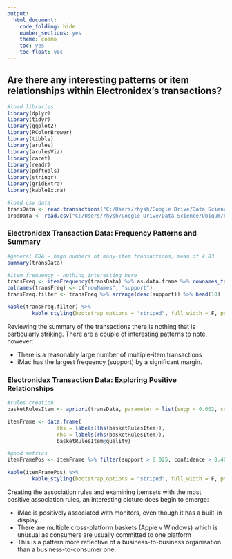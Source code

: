 ```yaml
---
output:
  html_document:
    code_folding: hide
    number_sections: yes
    theme: cosmo
    toc: yes
    toc_float: yes
---
```


## Are there any interesting patterns or item relationships within Electronidex's transactions?

```r
#load libraries
library(dplyr)
library(tidyr)
library(ggplot2)
library(RColorBrewer)
library(tibble)
library(arules)
library(arulesViz)
library(caret)
library(readr)
library(pdftools)
library(stringr)
library(gridExtra)
library(kableExtra)
```

```r
#load csv data
transData <- read.transactions("C:/Users/rhysh/Google Drive/Data Science/Ubiqum/Project 2/Task 4/data/ElectronidexTransactions2017.csv", format = "basket", sep = ",")
prodData <- read.csv("C:/Users/rhysh/Google Drive/Data Science/Ubiqum/Project 2/Task 4/data/ElectronidexTransactions2017.csv", header = FALSE)
```

### Electronidex Transaction Data: Frequency Patterns and Summary
```r
#general EDA - high numbers of many-item transactions, mean of 4.83
summary(transData)

#item frequency - nothing interesting here
transFreq <- itemFrequency(transData) %>% as.data.frame %>% rownames_to_column()
colnames(transFreq) <- c("rowNames", "support")
transFreq.filter <- transFreq %>% arrange(desc(support)) %>% head(10) 

kable(transFreq.filter) %>%
        kable_styling(bootstrap_options = "striped", full_width = F, position = "left")
```

Reviewing the summary of the transactions there is nothing that is particularly striking. There are a couple of interesting patterns to note, however:

* There is a reasonably large number of multiple-item transactions
* iMac has the largest frequency (support) by a significant margin.

### Electronidex Transaction Data: Exploring Positive Relationships
```r
#rules creation
basketRulesItem <- apriori(transData, parameter = list(supp = 0.002, conf = 0.3, minlen = 2))

itemFrame <- data.frame(
                lhs = labels(lhs(basketRulesItem)),
                rhs = labels(rhs(basketRulesItem)), 
                basketRulesItem@quality)
```
```r
#good metrics
itemFramePos <- itemFrame %>% filter(support > 0.025, confidence > 0.40, lift > 1 )

kable(itemFramePos) %>%
        kable_styling(bootstrap_options = "striped", full_width = F, position = "left")
```

Creating the association rules and examining itemsets with the most positive association rules, an interesting picture does begin to emerge:

* iMac is positively associated with monitors, even though it has a built-in display
* There are multiple cross-platform baskets (Apple v Windows) which is unusual as consumers are usually committed to one platform
* This is a pattern more reflective of a business-to-business organisation than a business-to-consumer one.



